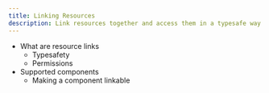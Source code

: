 ```yaml
---
title: Linking Resources
description: Link resources together and access them in a typesafe way.
---
```


- What are resource links
  - Typesafety
  - Permissions
- Supported components
  - Making a component linkable
